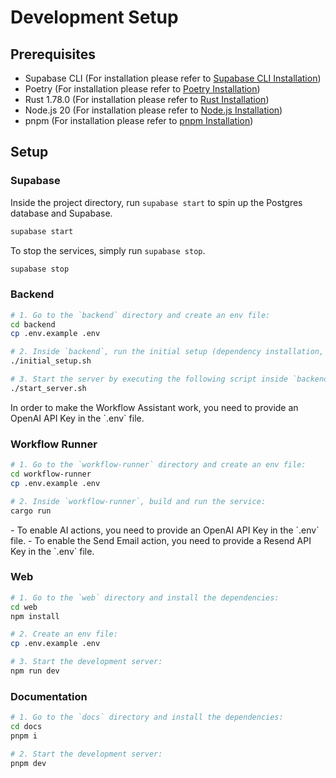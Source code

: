 
# Development Setup

## Prerequisites

-   Supabase CLI (For installation please refer to [Supabase CLI Installation](https://supabase.com/docs/guides/cli/getting-started#installing-the-supabase-cli))
-   Poetry (For installation please refer to [Poetry Installation](https://python-poetry.org/docs/#installation))
-   Rust 1.78.0 (For installation please refer to [Rust Installation](https://www.rust-lang.org/tools/install))
-   Node.js 20 (For installation please refer to [Node.js Installation](https://nodejs.org/en/download/))
-   pnpm (For installation please refer to [pnpm Installation](https://pnpm.io/installation))

## Setup

### Supabase

Inside the project directory, run `supabase start` to spin up the Postgres database and Supabase.

```bash
supabase start
```

To stop the services, simply run `supabase stop`.

```bash
supabase stop
```

### Backend

```bash
# 1. Go to the `backend` directory and create an env file:
cd backend
cp .env.example .env

# 2. Inside `backend`, run the initial setup (dependency installation, database migration, database seeding):
./initial_setup.sh

# 3. Start the server by executing the following script inside `backend`:
./start_server.sh
```

<Callout type="info">
	In order to make the Workflow Assistant work, you need to provide an OpenAI
	API Key in the `.env` file.
</Callout>

### Workflow Runner

```bash
# 1. Go to the `workflow-runner` directory and create an env file:
cd workflow-runner
cp .env.example .env

# 2. Inside `workflow-runner`, build and run the service:
cargo run
```

<Callout type="info">
	- To enable AI actions, you need to provide an OpenAI API Key in the `.env`
	file. - To enable the Send Email action, you need to provide a Resend API
	Key in the `.env` file.
</Callout>

### Web

```bash
# 1. Go to the `web` directory and install the dependencies:
cd web
npm install

# 2. Create an env file:
cp .env.example .env

# 3. Start the development server:
npm run dev
```

### Documentation

```bash
# 1. Go to the `docs` directory and install the dependencies:
cd docs
pnpm i

# 2. Start the development server:
pnpm dev
```
